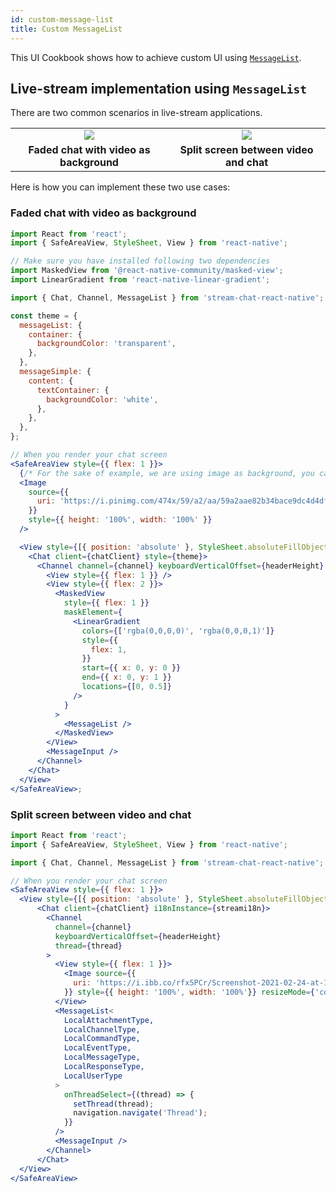 ```yaml
---
id: custom-message-list
title: Custom MessageList
---
```


This UI Cookbook shows how to achieve custom UI using [`MessageList`](../ui-components/message-list-components/message-list.mdx).

## Live-stream implementation using `MessageList`

There are two common scenarios in live-stream applications.

<table>
  <tr>
    <td align='center' width='33%'>
      <img src='https://raw.githubusercontent.com/GetStream/stream-chat-react-native/main/screenshots/cookbook/LivestreamExample1.png' />
    </td>
    <td align='center' width='33%'>
      <img src='https://raw.githubusercontent.com/GetStream/stream-chat-react-native/main/screenshots/cookbook/LivestreamExample2.png' />
    </td>
  </tr>
  <tr></tr>
  <tr>
    <td align='center'>
      <strong>Faded chat with video as background</strong>
    </td>
    <td align='center'>
      <strong>Split screen between video and chat</strong>
    </td>
  </tr>
</table>

Here is how you can implement these two use cases:

### Faded chat with video as background

```jsx
import React from 'react';
import { SafeAreaView, StyleSheet, View } from 'react-native';

// Make sure you have installed following two dependencies
import MaskedView from '@react-native-community/masked-view';
import LinearGradient from 'react-native-linear-gradient';

import { Chat, Channel, MessageList } from 'stream-chat-react-native';

const theme = {
  messageList: {
    container: {
      backgroundColor: 'transparent',
    },
  },
  messageSimple: {
    content: {
      textContainer: {
        backgroundColor: 'white',
      },
    },
  },
};

// When you render your chat screen
<SafeAreaView style={{ flex: 1 }}>
  {/* For the sake of example, we are using image as background, you can replace it with your Video component. */}
  <Image
    source={{
      uri: 'https://i.pinimg.com/474x/59/a2/aa/59a2aae82b34bace9dc4d4df90457a3b.jpg',
    }}
    style={{ height: '100%', width: '100%' }}
  />

  <View style={[{ position: 'absolute' }, StyleSheet.absoluteFillObject]}>
    <Chat client={chatClient} style={theme}>
      <Channel channel={channel} keyboardVerticalOffset={headerHeight} thread={thread}>
        <View style={{ flex: 1 }} />
        <View style={{ flex: 2 }}>
          <MaskedView
            style={{ flex: 1 }}
            maskElement={
              <LinearGradient
                colors={['rgba(0,0,0,0)', 'rgba(0,0,0,1)']}
                style={{
                  flex: 1,
                }}
                start={{ x: 0, y: 0 }}
                end={{ x: 0, y: 1 }}
                locations={[0, 0.5]}
              />
            }
          >
            <MessageList />
          </MaskedView>
        </View>
        <MessageInput />
      </Channel>
    </Chat>
  </View>
</SafeAreaView>;
```

### Split screen between video and chat

```jsx
import React from 'react';
import { SafeAreaView, StyleSheet, View } from 'react-native';

import { Chat, Channel, MessageList } from 'stream-chat-react-native';

// When you render your chat screen
<SafeAreaView style={{ flex: 1 }}>
  <View style={[{ position: 'absolute' }, StyleSheet.absoluteFillObject]}>
      <Chat client={chatClient} i18nInstance={streami18n}>
        <Channel
          channel={channel}
          keyboardVerticalOffset={headerHeight}
          thread={thread}
        >
          <View style={{ flex: 1 }}>
            <Image source={{
              uri: 'https://i.ibb.co/rfx5PCr/Screenshot-2021-02-24-at-14-20-57.png'
            }} style={{ height: '100%', width: '100%'}} resizeMode={'cover'} />
          </View>
          <MessageList<
            LocalAttachmentType,
            LocalChannelType,
            LocalCommandType,
            LocalEventType,
            LocalMessageType,
            LocalResponseType,
            LocalUserType
          >
            onThreadSelect={(thread) => {
              setThread(thread);
              navigation.navigate('Thread');
            }}
          />
          <MessageInput />
        </Channel>
      </Chat>
  </View>
</SafeAreaView>
```
